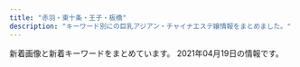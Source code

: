 ```yaml
---
title: "赤羽・東十条・王子・板橋"
description: "キーワード別にの巨乳アジアン・チャイナエステ嬢情報をまとめました。"
---
```


新着画像と新着キーワードをまとめています。
2021年04月19日の情報です。

<DmmAffiliateIns />
<KeywordTable
  shops={
    [
    {
        "img_links": [
            "http://www.goodtime.iesjp.com/images/m-top02.jpg",
            "http://www.goodtime.iesjp.com/photo_news/upimg/2288060497ed9031e6_0.jpg",
            "http://www.goodtime.iesjp.com/images/m-top-right03.jpg",
            "http://www.goodtime.iesjp.com/images/m-top-right02.jpg",
            "http://www.goodtime.iesjp.com/files/003.jpg",
            "http://www.goodtime.iesjp.com/photo_news/upimg/20911603de0e3ad912_0.jpg",
            "http://www.goodtime.iesjp.com/photo_news/upimg/6226360739cbd5fa6e_0.jpg",
            "http://www.goodtime.iesjp.com/images/top-left01.jpg",
            "http://www.goodtime.iesjp.com/photo_news/upimg/39901600bd6533312b_0.jpg",
            "http://www.goodtime.iesjp.com/files/001.jpg",
            "http://www.goodtime.iesjp.com/files/006.jpg",
            "http://www.goodtime.iesjp.com/images/m-yejiao.jpg",
            "http://www.goodtime.iesjp.com/images/m-top-right01.jpg",
            "http://www.goodtime.iesjp.com/photo_news/upimg/529386029caabbb08f_0.jpg",
            "http://www.goodtime.iesjp.com/images/m-right.jpg",
            "http://www.goodtime.iesjp.com/images/m-top-right04.jpg",
            "http://www.goodtime.iesjp.com/photo_news/upimg/1591860540114b630a_0.jpg",
            "http://www.goodtime.iesjp.com/images/m-left.jpg",
            "http://www.goodtime.iesjp.com/files/004.jpg",
            "http://www.goodtime.iesjp.com/images/m-top03.jpg",
            "http://www.goodtime.iesjp.com/photo_news/upimg/43415603819cc9fd0d_1.jpg",
            "http://www.goodtime.iesjp.com/images/call.png",
            "http://www.goodtime.iesjp.com/images/m-head.jpg"
        ],
        "station": "\u8d64\u7fbd\u5ca9\u6df5\u99c52\u756a\u51fa\u53e3",
        "keywords": {
            "85": 2,
            "D": 6,
            "\u30bb\u30af\u30b7\u30fc": 3,
            "87": 6
        },
        "url": "http://www.goodtime.iesjp.com/",
        "name": "GOOD TIME"
    },
    {
        "keywords": {},
        "url": "https://nippori-massage.com/",
        "name": "\u56de\u697d\u82d1",
        "img_links": [
            "https://nippori-massage.com/icon/facebook.png",
            "https://nippori-massage.com//icon/facebook.png",
            "https://nippori-massage.com/images/main1.jpg",
            "https://nippori-massage.com/room/room-l3.jpg",
            "https://nippori-massage.com/images/esthe4.jpg",
            "https://nippori-massage.com/staff/sakura-s1.jpg",
            "https://nippori-massage.com/images/clear.png",
            "https://nippori-massage.com/footer/footer-line.png",
            "https://nippori-massage.com/staff/mirei-s1.jpg",
            "https://nippori-massage.com/images/esthe2.jpg",
            "https://nippori-massage.com/line/line-qr.png",
            "https://nippori-massage.com/images/main-sp.jpg",
            "https://scdn.line-apps.com/n/line_add_friends/btn/ja.png",
            "https://nippori-massage.com/room/room-l4.jpg",
            "https://nippori-massage.com/staff/sakura-l1.jpg",
            "https://nippori-massage.com/images/esthe3.jpg",
            "https://nippori-massage.com/mens-esthe/2021/04/15/sakura-s1.jpg",
            "https://nippori-massage.com/images/header3.png",
            "https://nippori-massage.com/icon/twitter.png",
            "https://nippori-massage.com/line/10min-coupon.png",
            "https://nippori-massage.com/images/line_friend.png",
            "https://nippori-massage.com/footer/footer-tel.png",
            "https://nippori-massage.com/images/qrcode.png",
            "https://nippori-massage.com/room/room-l1.jpg",
            "https://nippori-massage.com/icon/yelp.png",
            "https://nippori-massage.com/images/obi.jpg",
            "https://nippori-massage.com/icon/line.png",
            "https://nippori-massage.com/footer/footer-staff.png",
            "https://nippori-massage.com/images/esthe1.jpg",
            "https://nippori-massage.com/room/room-l2.jpg"
        ],
        "station": "\u5c3e\u4e45\u99c5"
    },
    {
        "keywords": {
            "85": 9,
            "86": 4,
            "90": 2,
            "84": 4
        },
        "url": "http://lastpara.net/",
        "img_links": [
            "http://lastpara.net/img/recuit.png",
            "http://lastpara.net/image/cast/cast_286_1_l.jpg",
            "http://lastpara.net/image/cast/cast_287_1_l.jpg",
            "http://lastpara.net/image/cast/cast_259_1_l.jpg",
            "http://lastpara.net/image/cast/cast_287_1_s.jpg",
            "http://lastpara.net/image/cast/cast_256_1_s.jpg",
            "http://lastpara.net/img/news-ttl.jpg",
            "http://lastpara.net/image/cast/cast_265_1_l.jpg",
            "http://lastpara.net/image/cast/cast_256_1_l.jpg",
            "http://lastpara.net/img/event/camp_top_02.jpg",
            "http://lastpara.net/image/cast/cast_261_1_l.jpg",
            "http://lastpara.net/image/cast/cast_255_1_l.jpg",
            "http://lastpara.net/image/cast/cast_263_1_s.jpg",
            "http://lastpara.net/image/cast/cast_263_1_l.jpg",
            "http://lastpara.net/image/cast/cast_265_1_s.jpg",
            "http://lastpara.net/image/cast/cast_286_1_s.jpg",
            "http://lastpara.net/image/cast/cast_262_1_l.jpg",
            "http://lastpara.net/image/cast/cast_259_1_s.jpg"
        ],
        "station": "JR\u8d64\u7fbd\u99c5\u5357\u53e3",
        "name": "Last Paradise \uff5e\u30e9\u30b9\u30c8\u30d1\u30e9\u30c0\u30a4\u30b9\uff5e"
    },
    {
        "name": "\u30a2\u30a4\u30ea\u30b9",
        "url": "http://www.e-baby.work/",
        "keywords": {
            "86": 2,
            "E": 2,
            "C": 1,
            "85": 1,
            "87": 1,
            "84": 1,
            "D": 3,
            "89": 1
        },
        "img_links": [
            "http://www.e-baby.work/staff/kumi1.jpg",
            "http://www.e-baby.work/staff/karen1.jpg",
            "http://www.e-baby.work/staff/kumic.jpg",
            "http://www.e-baby.work/img/all/loader.png",
            "http://www.e-baby.work/staff/haru1.jpg",
            "http://www.e-baby.work/staff/yuka1.jpg",
            "http://www.e-baby.work/staff/rina1.jpg",
            "http://www.e-baby.work/img/all/icon2.png",
            "http://www.e-baby.work/staff/maya1.jpg"
        ],
        "station": "JR\u8d64\u7fbd\u99c5\u6771\u53e3"
    },
    {
        "station": "JR\u738b\u5b50\u99c5\u5317\u53e3",
        "keywords": {
            "C": 6,
            "89": 6,
            "85": 24,
            "86": 6,
            "D": 30
        },
        "url": "http://prince.tyo.cm/",
        "img_links": [
            "http://prince.tyo.cm/images/s_cautions.jpg",
            "http://prince.tyo.cm/images/room1.jpg",
            "http://prince.tyo.cm/photos/sites/76/2021/03/202103300949326.jpg",
            "http://prince.tyo.cm/images/room4.jpg",
            "http://prince.tyo.cm/photos/sites/76/2021/03/2021033009493387.jpg",
            "http://prince.tyo.cm/images/s_news.jpg",
            "http://prince.tyo.cm/images/room2.jpg",
            "http://prince.tyo.cm/photos/sites/76/2021/03/2021033009493237.jpg",
            "http://prince.tyo.cm/images/top.jpg",
            "http://prince.tyo.cm/images/room3.jpg",
            "http://prince.tyo.cm/images/ac4.jpg",
            "http://prince.tyo.cm/images/mobile.jpg",
            "http://prince.tyo.cm/images/s_info.jpg",
            "http://prince.tyo.cm/photos/sites/76/2021/03/2021033009493184.jpg",
            "http://prince.tyo.cm/photos/sites/76/2021/03/2021033009493063.jpg",
            "http://prince.tyo.cm/images/ac2.jpg",
            "http://prince.tyo.cm/images/s_staff.jpg",
            "http://prince.tyo.cm/images/s_pick.jpg",
            "http://prince.tyo.cm/images/info.jpg",
            "http://prince.tyo.cm/images/ac1.jpg",
            "http://prince.tyo.cm/images/ac3.jpg",
            "http://prince.tyo.cm/photos/sites/76/2021/03/2021033009493042.jpg"
        ],
        "name": "\u30d7\u30ea\u30f3\u30b9"
    },
    {
        "keywords": {
            "E": 2,
            "D": 5,
            "C": 10,
            "87": 2,
            "85": 2,
            "86": 3
        },
        "station": "JR\u8d64\u7fbd\u99c5\u6771\u53e3",
        "url": "https://dream.ests.jp/",
        "img_links": [
            "https://dream.ests.jp/images/2.jpg",
            "https://dream.ests.jp/images/1.jpg",
            "https://dream.ests.jp/photos/sites/12/2021/03/2021031110483161.jpg",
            "https://dream.ests.jp/images/s_news.jpg",
            "https://dream.ests.jp/images/new.jpg",
            "https://dream.ests.jp/images/staff_bj3.jpg",
            "https://dream.ests.jp/images/end.png",
            "https://dream.ests.jp/photos/sites/12/2021/03/2021031110482840.jpg",
            "https://dream.ests.jp/images/s_therapist.jpg",
            "https://dream.ests.jp/images/top.png",
            "https://dream.ests.jp/images/news_bj3.jpg",
            "https://dream.ests.jp/images/mobile.jpg",
            "https://dream.ests.jp/images/s_link.jpg",
            "https://dream.ests.jp/images/s_pick.png",
            "https://dream.ests.jp/photos/sites/12/2021/03/2021031110482744.jpg",
            "https://dream.ests.jp/images/line.png",
            "https://dream.ests.jp/photos/sites/12/2021/03/2021031110483021.jpg"
        ],
        "name": "Aroma Dream \uff5e\u30a2\u30ed\u30de\u30c9\u30ea\u30fc\u30e0\uff5e"
    },
    {
        "img_links": [
            "http://kissyourelax.xyz/uploads/190426/1-1Z4261G1591I.jpg",
            "http://kissyourelax.xyz/uploads/191213/1-19121315493M58.jpg",
            "http://kissyourelax.xyz/uploads/190426/1-1Z4261G229208.jpg",
            "http://kissyourelax.xyz/uploads/191213/1-1912131550052E.jpg",
            "http://kissyourelax.xyz/uploads/190422/1-1Z422144244F3.jpg",
            "http://kissyourelax.xyz/uploads/191129/1-191129154603T5.jpg",
            "http://kissyourelax.xyz/uploads/190712/1-1ZG2111F3448.jpg",
            "http://kissyourelax.xyz/uploads/190514/1-1Z5140R02A31.jpg",
            "http://kissyourelax.xyz/uploads/200812/1-200Q212540D24.jpg",
            "http://kissyourelax.xyz/uploads/190802/1-1ZP20P930U4.jpg",
            "http://kissyourelax.xyz/uploads/190802/1-1ZP20P91YN.jpg",
            "http://kissyourelax.xyz/img/s0.png",
            "http://kissyourelax.xyz/img/botton.jpg",
            "http://kissyourelax.xyz/uploads/200812/1-200Q2125423452.jpg",
            "http://kissyourelax.xyz/uploads/200929/1-200929125H1111.jpg",
            "http://kissyourelax.xyz/uploads/190422/1-1Z42214343N22.jpg",
            "http://kissyourelax.xyz/uploads/190422/1-1Z422143352a6.jpg",
            "http://kissyourelax.xyz/uploads/190712/1-1ZG2111A3147.jpg",
            "http://kissyourelax.xyz/uploads/190625/1-1Z625203Q3N2.jpg",
            "http://kissyourelax.xyz/uploads/190426/1-1Z4261G221600.jpg",
            "http://kissyourelax.xyz/uploads/200929/1-200929125F62K.jpg",
            "http://kissyourelax.xyz/uploads/190625/1-1Z625204313L6.jpg",
            "http://kissyourelax.xyz/uploads/190514/1-1Z5140R044351.jpg",
            "http://kissyourelax.xyz/uploads/190920/1-1Z9200Z645220.jpg"
        ],
        "station": "JR\u8d64\u7fbd\u99c5",
        "name": "Kiss you",
        "url": "http://kissyourelax.xyz/",
        "keywords": {}
    },
    {
        "img_links": [
            "http://angel-aroma.net/img/stafft.jpg",
            "http://angel-aroma.net/img/m1.jpg",
            "http://angel-aroma.net/img/no.png",
            "http://angel-aroma.net/img/m20.jpg",
            "http://angel-aroma.net/img/sta6.jpg",
            "http://angel-aroma.net/img/sta5.jpg",
            "http://angel-aroma.net/img/sta3.jpg",
            "http://angel-aroma.net/img/m4.jpg",
            "http://angel-aroma.net/img/m2.jpg",
            "http://angel-aroma.net/img/m3.jpg",
            "http://angel-aroma.net/img/sta1.jpg",
            "http://angel-aroma.net/img/qr.jpg",
            "http://angel-aroma.net/img/m6.jpg",
            "http://angel-aroma.net/img/top.jpg",
            "http://angel-aroma.net/img/sta2.jpg",
            "http://angel-aroma.net/img/m10.jpg",
            "http://angel-aroma.net/img/m30.jpg",
            "http://angel-aroma.net/img/m5.jpg"
        ],
        "station": "JR\u8d64\u7fbd\u99c5\u6771\u53e3",
        "url": "http://angel-aroma.net/",
        "keywords": {
            "84": 2,
            "87": 2,
            "86": 4,
            "82": 2
        },
        "name": "\u30c0\u30fc\u30ea\u30f3"
    },
    {
        "station": "JR\u8d64\u7fbd\u99c5\u897f\u53e3",
        "img_links": [
            "http://www.cocosia.work/img/int3_sp.jpg",
            "http://www.cocosia.work/img/int3.jpg",
            "http://www.cocosia.work/staff/rea.jpg",
            "http://www.cocosia.work/staff/yuyu.jpg",
            "http://www.cocosia.work/img/concept.jpg",
            "http://www.cocosia.work/staff/mika1.jpg",
            "http://www.cocosia.work/img/i_tel.png",
            "http://www.cocosia.work/staff/hina1.jpg",
            "http://www.cocosia.work/img/int2.jpg",
            "http://www.cocosia.work/staff/yuyu1.jpg",
            "http://www.cocosia.work/staff/mika.jpg",
            "http://www.cocosia.work/img/int1.jpg",
            "http://www.cocosia.work/staff/riya.jpg",
            "http://www.cocosia.work/img/bn_contact_sp.jpg",
            "http://www.cocosia.work/staff/rea1.jpg",
            "http://www.cocosia.work/staff/mao.jpg",
            "http://www.cocosia.work/img/concept_sp.jpg",
            "http://www.cocosia.work/img/header_info.png",
            "http://www.cocosia.work/img/bn_contact.jpg",
            "http://www.cocosia.work/staff/riya1.jpg",
            "http://www.cocosia.work/img/bn_howto_sp.jpg",
            "http://www.cocosia.work/staff/hina.jpg",
            "http://www.cocosia.work/img/bn_howto.jpg",
            "http://www.cocosia.work/img/int1_sp.jpg",
            "http://www.cocosia.work/img/int2_sp.jpg",
            "http://www.cocosia.work/staff/mao1.jpg"
        ],
        "url": "http://www.cocosia.work/",
        "name": "Cocosia \uff5e\u30b3\u30b3\u30b7\u30a2\uff5e",
        "keywords": {
            "D": 10,
            "C": 15,
            "E": 6,
            "86": 8,
            "85": 2,
            "87": 6
        }
    },
    {
        "img_links": [
            "https://higashijujo-mensesthe.com/icon/twitter.png",
            "https://higashijujo-mensesthe.com/staff/kimi-s1.jpg",
            "https://higashijujo-mensesthe.com/staff/kimi-l1.jpg",
            "https://higashijujo-mensesthe.com/staff/kimi-s2.jpg",
            "https://higashijujo-mensesthe.com/staff/rika-s1.jpg",
            "https://higashijujo-mensesthe.com/icon/facebook.png",
            "https://higashijujo-mensesthe.com/room/room-l4.jpg",
            "https://higashijujo-mensesthe.com/images/footer-l.png",
            "https://higashijujo-mensesthe.com/2019/08/22/runa-s1.jpg",
            "https://higashijujo-mensesthe.com/button/staff.png",
            "https://higashijujo-mensesthe.com/room/esthe3.jpg",
            "https://higashijujo-mensesthe.com/staff/rika-l1.jpg",
            "https://higashijujo-mensesthe.com/images/qrcode.png",
            "https://higashijujo-mensesthe.com/menu/info.png",
            "https://higashijujo-mensesthe.com/2019/10/21/rika-s1.jpg",
            "https://higashijujo-mensesthe.com/room/esthe2.jpg",
            "https://higashijujo-mensesthe.com/room/esthe1.jpg",
            "https://higashijujo-mensesthe.com/images/header3.png",
            "https://higashijujo-mensesthe.com/menu/gallery.png",
            "https://higashijujo-mensesthe.com/icon/line.png",
            "https://higashijujo-mensesthe.com/menu/blog.png",
            "https://higashijujo-mensesthe.com/images/footer-r.png",
            "https://higashijujo-mensesthe.com/staff/lime-s1.jpg",
            "https://higashijujo-mensesthe.com/2019/08/10/kimi-s1.jpg",
            "https://higashijujo-mensesthe.com/room/room-l2.jpg",
            "https://higashijujo-mensesthe.com/room/room-l3.jpg",
            "https://higashijujo-mensesthe.com/staff/runa-s1.jpg",
            "https://higashijujo-mensesthe.com/staff/kimi-l2.jpg",
            "https://higashijujo-mensesthe.com/staff/runa-l1.jpg",
            "https://higashijujo-mensesthe.com/room/room-l1.jpg",
            "https://higashijujo-mensesthe.com/menu/friend.png",
            "https://higashijujo-mensesthe.com/icon/yelp.png",
            "https://higashijujo-mensesthe.com/images/clear.png",
            "https://higashijujo-mensesthe.com/staff/lime-l1.jpg",
            "https://higashijujo-mensesthe.com/button/home.png",
            "https://higashijujo-mensesthe.com/staff/satomi-s1.jpg",
            "https://higashijujo-mensesthe.com/images/main1.jpg",
            "https://higashijujo-mensesthe.com/images/camp.jpg",
            "https://higashijujo-mensesthe.com/images/flower.png",
            "https://higashijujo-mensesthe.com/menu/home.png",
            "https://higashijujo-mensesthe.com/2020/02/29/lime-s1.jpg",
            "https://higashijujo-mensesthe.com/staff/satomi-l1.jpg",
            "https://higashijujo-mensesthe.com/images/main-sp.jpg",
            "https://higashijujo-mensesthe.com/2019/08/23/satomi-s1.jpg",
            "https://higashijujo-mensesthe.com/button/blog.png"
        ],
        "station": "JR\u6771\u5341\u6761\u99c5\u5317\u53e3",
        "name": "Love Sea",
        "url": "https://higashijujo-mensesthe.com/",
        "keywords": {}
    },
    {
        "keywords": {
            "D": 16,
            "86": 4,
            "C": 9,
            "85": 8,
            "83": 4
        },
        "img_links": [
            "https://wagaya.xyz.mn/images/s_staff.png",
            "https://wagaya.xyz.mn/images/nbj1.png",
            "https://wagaya.xyz.mn/images/top.jpg",
            "https://wagaya.xyz.mn/photos/sites/56/2021/04/2021041205512892.jpg",
            "https://wagaya.xyz.mn/photos/sites/56/2021/04/2021040506054956.jpg",
            "https://wagaya.xyz.mn/photos/sites/56/2021/04/2021041205512961.jpg",
            "https://wagaya.xyz.mn/images/s_news.png",
            "https://wagaya.xyz.mn/images/mobile.jpg",
            "https://wagaya.xyz.mn/photos/sites/56/2021/04/202104050602539.jpg",
            "https://wagaya.xyz.mn/photos/sites/56/2021/04/2021040709294095.jpg"
        ],
        "url": "https://wagaya.xyz.mn/",
        "name": "\u6211\u304c\u5bb6",
        "station": "JR\u738b\u5b50\u99c5\u4e2d\u592e\u53e3"
    },
    {
        "station": "JR\u738b\u5b50\u99c5\u5317\u53e3",
        "url": "http://oji.pink/",
        "img_links": [
            "http://oji.pink/images/1.png",
            "http://oji.pink/images/g7.jpg",
            "http://oji.pink/images/3.png",
            "http://oji.pink/images/zi_link.png",
            "http://oji.pink/images/r2.jpg",
            "http://oji.pink/images/r1.jpg",
            "http://oji.pink/images/zi_staff.png",
            "http://oji.pink/images/g0.jpg",
            "http://oji.pink/images/g2.jpg",
            "http://oji.pink/images/new1.jpg",
            "http://oji.pink/images/g1.jpg",
            "http://oji.pink/images/top.jpg",
            "http://oji.pink/images/mobile.jpg",
            "http://oji.pink/images/g5.jpg",
            "http://oji.pink/images/yuki.jpg",
            "http://oji.pink/images/r3.jpg",
            "http://oji.pink/images/aki.jpg",
            "http://oji.pink/images/r4.jpg"
        ],
        "keywords": {
            "C": 15
        },
        "name": "\u7f8e\u5065"
    },
    {
        "station": "JR\u738b\u5b50\u99c5\u5317\u53e3",
        "name": "\u3084\u3059\u3089\u304e",
        "img_links": [],
        "keywords": {},
        "url": "http://tenpo5.iest.info/"
    },
    {
        "url": "http://www.darling.esjp.info/",
        "keywords": {
            "87": 4,
            "D": 5,
            "86": 1
        },
        "img_links": [
            "http://www.darling.esjp.info/img/nav-001.png",
            "http://www.darling.esjp.info/img/nav-004.png",
            "http://www.darling.esjp.info/files/002.jpg",
            "http://www.darling.esjp.info/img/tel.png",
            "http://www.darling.esjp.info/img/nav-003.png",
            "http://www.darling.esjp.info/files/003.jpg",
            "http://www.darling.esjp.info/img/nav-002.png",
            "http://www.darling.esjp.info/files/008.jpg",
            "http://www.darling.esjp.info/files/007.jpg",
            "http://www.darling.esjp.info/img/stt.jpg",
            "http://www.darling.esjp.info/files/001.jpg",
            "http://www.darling.esjp.info/img/nav-006.png",
            "http://www.darling.esjp.info/img/top01.png",
            "http://www.darling.esjp.info/img/nav-005.png",
            "http://www.darling.esjp.info/img/stb.jpg"
        ],
        "station": "JR\u8d64\u7fbd\u99c5\u5357\u53e3",
        "name": "Darling \uff5e\u30c0\u30fc\u30ea\u30f3\uff5e"
    },
    {
        "img_links": [
            "http://flower.este88.com/i/images/access4.jpg",
            "http://flower.este88.com/gals/haruka1.jpg",
            "http://flower.este88.com/i/images/access3.jpg",
            "http://flower.este88.com/i/images/access6.jpg",
            "http://flower.este88.com/images/m01.jpg",
            "http://flower.este88.com/i/images/access5.jpg",
            "http://flower.este88.com/images/dot.png",
            "http://flower.este88.com/i/images/access2.jpg",
            "http://flower.este88.com/images/img1.jpg",
            "http://flower.este88.com/images/m02.jpg",
            "http://flower.este88.com/i/images/access7.jpg",
            "http://flower.este88.com/gals/moe1.jpg",
            "http://flower.este88.com/images/m05.jpg",
            "http://flower.este88.com/gals/yuuna1.jpg",
            "http://flower.este88.com/images/kp01.jpg",
            "http://flower.este88.com/images/m04.jpg",
            "http://flower.este88.com/gals/riri1.jpg",
            "http://flower.este88.com/i/images/access1.jpg",
            "http://flower.este88.com/gals/emi1.jpg",
            "http://flower.este88.com/gals/erika1.jpg",
            "http://flower.este88.com/images/m03.jpg"
        ],
        "url": "http://flower.este88.com/",
        "name": "Flower",
        "keywords": {},
        "station": "JR\u8d64\u7fbd\u99c5\u5357\u53e3"
    },
    {
        "name": "\u5fc3\u697d",
        "keywords": {},
        "url": "https://www.sinraku.work/",
        "img_links": [
            "https://www.sinraku.work/images/menu/top.png",
            "https://www.sinraku.work/images/int1.jpg",
            "https://www.sinraku.work/images/interior_t.jpg",
            "https://www.sinraku.work/staff/koko.jpg",
            "https://www.sinraku.work/images/tg.png",
            "https://www.sinraku.work/staff/rina.jpg",
            "https://www.sinraku.work/images/int2.png",
            "https://www.sinraku.work/images/menu/interior.png",
            "https://www.sinraku.work/images/rec.jpg",
            "https://www.sinraku.work/img/koko1.jpg",
            "https://www.sinraku.work/images/time.jpg",
            "https://www.sinraku.work/img/miho1.jpg",
            "https://www.sinraku.work/img/rina1.jpg",
            "https://www.sinraku.work/img/kai1.jpg",
            "https://www.sinraku.work/images/news.jpg",
            "https://www.sinraku.work/images/tel.png",
            "https://www.sinraku.work/images/sys.png",
            "https://www.sinraku.work/staff/miho.jpg",
            "https://www.sinraku.work/staff/kai.jpg",
            "https://www.sinraku.work/images/menu/staff.png",
            "https://www.sinraku.work/images/staff_t.jpg"
        ],
        "station": "JR\u8d64\u7fbd\u99c5\u6771\u53e3"
    },
    {
        "name": "\u767e\u5408",
        "keywords": {
            "84": 3,
            "85": 3,
            "83": 3,
            "86": 3
        },
        "url": "http://yuri.msa.jp/",
        "station": "JR\u6771\u5341\u6761\u99c5\u5317\u53e3",
        "img_links": [
            "http://yuri.msa.jp/images/ser1.jpg",
            "http://yuri.msa.jp/images/s_service.png",
            "http://yuri.msa.jp/images/s_info.png",
            "http://yuri.msa.jp/layer/images/top/top_03.jpg",
            "http://yuri.msa.jp/images/wenzi-staff.png",
            "http://yuri.msa.jp/images/ser3.jpg",
            "http://yuri.msa.jp/layer/images/top.jpg",
            "http://yuri.msa.jp/images/top2.jpg",
            "http://yuri.msa.jp/layer/images/top/top_05.jpg",
            "http://yuri.msa.jp/images/staff_06.jpg",
            "http://yuri.msa.jp/images/1.jpg",
            "http://yuri.msa.jp/images/staff_01.jpg",
            "http://yuri.msa.jp/images/staff_bj1.png",
            "http://yuri.msa.jp/images/ser4.jpg",
            "http://yuri.msa.jp/images/ser2.jpg",
            "http://yuri.msa.jp/layer/images/top/top_08.png",
            "http://yuri.msa.jp/images/staff_04.jpg",
            "http://yuri.msa.jp/images/info.png",
            "http://yuri.msa.jp/layer/images/top/top_01.jpg",
            "http://yuri.msa.jp/layer/images/top/top_06.jpg",
            "http://yuri.msa.jp/images/staff_02.jpg",
            "http://yuri.msa.jp/images/staff_03.jpg",
            "http://yuri.msa.jp/layer/images/top/top_02.jpg",
            "http://yuri.msa.jp/images/staff_bj4.png",
            "http://yuri.msa.jp/layer/images/top/top_04.jpg",
            "http://yuri.msa.jp/images/top1.jpg"
        ]
    },
    {
        "img_links": [
            "http://www.l-yuri.work/images/int1.png",
            "http://www.l-yuri.work/images/s1.png",
            "http://www.l-yuri.work/images/news.png",
            "http://www.l-yuri.work/images/head.jpg",
            "http://www.l-yuri.work/images/h_line.jpg",
            "http://www.l-yuri.work/images/tel.jpg",
            "http://www.l-yuri.work/images/2.png",
            "http://www.l-yuri.work/images/int2.png",
            "http://www.l-yuri.work/staff/emi.jpg",
            "http://www.l-yuri.work/images/mobile.jpg",
            "http://www.l-yuri.work/staff/aki.jpg",
            "http://www.l-yuri.work/img/rina1.jpg",
            "http://www.l-yuri.work/images/tg.jpg",
            "http://www.l-yuri.work/staff/kaori.jpg",
            "http://www.l-yuri.work/img/miki1.jpg",
            "http://www.l-yuri.work/images/interior_t.jpg",
            "http://www.l-yuri.work/staff/rina.jpg",
            "http://www.l-yuri.work/img/kaori1.jpg",
            "http://www.l-yuri.work/images/1.png",
            "http://www.l-yuri.work/img/aki1.jpg",
            "http://www.l-yuri.work/images/sys.png",
            "http://www.l-yuri.work/images/staff_t.jpg",
            "http://www.l-yuri.work/images/5.png",
            "http://www.l-yuri.work/img/emi1.jpg",
            "http://www.l-yuri.work/images/3.png",
            "http://www.l-yuri.work/staff/miki.jpg",
            "http://www.l-yuri.work/images/4.png"
        ],
        "station": "\u84ee\u6839\u99c5\u6771\u53e3",
        "name": "\u767e\u5408",
        "url": "http://www.l-yuri.work/",
        "keywords": {}
    },
    {
        "name": "Jessica",
        "img_links": [
            "http://minming.work/uploads/210405/1-2104051H21N45.jpg",
            "http://minming.work/uploads/210405/1-2104051H4034V.jpg",
            "http://minming.work/uploads/210405/1-2104051H30X20.jpg",
            "http://minming.work/uploads/allimg/210222/1-2102221K144L3.png"
        ],
        "url": "http://minming.work/",
        "keywords": {
            "88": 1,
            "86": 2,
            "D": 3
        },
        "station": "\u9ad8\u5cf6\u5e73\u99c5"
    },
    {
        "url": "http://www.crossu.xyz/",
        "keywords": {
            "\u30bb\u30af\u30b7\u30fc": 5
        },
        "name": "\u685c\u306e\u604b",
        "station": "JR\u738b\u5b50\u99c5\u5317\u53e3",
        "img_links": [
            "http://www.crossu.xyz/uploads/180620/1-1P62010154K00.png",
            "http://www.crossu.xyz/uploads/allimg/180620/1-1P6201013133b.jpg",
            "http://www.crossu.xyz/templets/default/picture/head.jpg",
            "http://www.crossu.xyz/uploads/191129/1-19112914393CK.jpg",
            "http://www.crossu.xyz/uploads/181211/1-1Q2111433162D.jpg",
            "http://www.crossu.xyz/uploads/191119/1-19111915043V27.jpg",
            "http://www.crossu.xyz/uploads/190924/1-1Z9241056212J.jpg",
            "http://www.crossu.xyz/templets/default/picture/news.jpg",
            "http://www.crossu.xyz/uploads/200528/1-20052Q52142229.jpg",
            "http://www.crossu.xyz/templets/default/picture/staff_t.jpg",
            "http://www.crossu.xyz/templets/default/picture/rec1.png",
            "http://www.crossu.xyz/uploads/180620/1-1P62010193X63.jpg",
            "http://www.crossu.xyz/templets/default/picture/interior_t.jpg",
            "http://www.crossu.xyz/uploads/180621/1-1P621101232H4.jpg"
        ]
    },
    {
        "keywords": {
            "D": 2,
            "86": 2
        },
        "url": "http://shanshan-esthe.com/",
        "name": "\u9999\u9999",
        "station": "JR\u6771\u5341\u6761\u99c5\u5317\u53e3",
        "img_links": [
            "http://shanshan-esthe.com/img/no.png",
            "http://shanshan-esthe.com/img/st14.jpg",
            "http://shanshan-esthe.com/img/sta0.jpg",
            "http://shanshan-esthe.com/img/sta14.jpg",
            "http://shanshan-esthe.com/img/st16.jpg"
        ]
    },
    {
        "keywords": {
            "D": 5,
            "84": 1,
            "88": 2,
            "C": 17,
            "85": 12,
            "86": 2,
            "87": 1,
            "E": 3
        },
        "img_links": [
            "http://ka-en.work/sp/img/pic.jpg",
            "http://ka-en.work/img/kanban.jpg",
            "http://ka-en.work/sp/img/st8.jpg",
            "http://ka-en.work/img/s3.jpg",
            "http://ka-en.work/img/botton4.jpg",
            "http://ka-en.work/sp/img/sys.jpg",
            "http://ka-en.work/sp/img/time.jpg",
            "http://ka-en.work/img/botton2.jpg",
            "http://ka-en.work/img/acc2.jpg",
            "http://ka-en.work/sp/img/acc2.jpg",
            "http://ka-en.work/img/st1.jpg",
            "http://ka-en.work/sp/img/acc5.jpg",
            "http://ka-en.work/img/st10.jpg",
            "http://ka-en.work/img/s6.jpg",
            "http://ka-en.work/img/fla-3.jpg",
            "http://ka-en.work/sp/img/st4.jpg",
            "http://ka-en.work/img/s4.jpg",
            "http://ka-en.work/img/st3.jpg",
            "http://ka-en.work/sp/img/kanban.jpg",
            "http://ka-en.work/sp/img/t-s.jpg",
            "http://ka-en.work/sp/img/pc.jpg",
            "http://ka-en.work/img/s2.jpg",
            "http://ka-en.work/img/fla-1.jpg",
            "http://ka-en.work/sp/img/st9.jpg",
            "http://ka-en.work/sp/img/botton.jpg",
            "http://ka-en.work/sp/img/st3.jpg",
            "http://ka-en.work/img/st9.jpg",
            "http://ka-en.work/sp/img/t-o.jpg",
            "http://ka-en.work/sp/img/t-t.jpg",
            "http://ka-en.work/img/s10.jpg",
            "http://ka-en.work/sp/img/p-9.jpg",
            "http://ka-en.work/img/s7.jpg",
            "http://ka-en.work/sp/img/info.jpg",
            "http://ka-en.work/img/botton6.jpg",
            "http://ka-en.work/img/mo.png",
            "http://ka-en.work/sp/img/tel.jpg",
            "http://ka-en.work/sp/img/cam.jpg",
            "http://ka-en.work/sp/img/acc1.jpg",
            "http://ka-en.work/img/acc5.jpg",
            "http://ka-en.work/sp/img/st7.jpg",
            "http://ka-en.work/sp/img/st10.jpg",
            "http://ka-en.work/img/st8.jpg",
            "http://ka-en.work/img/botton3.jpg",
            "http://ka-en.work/img/st2.jpg",
            "http://ka-en.work/sp/img/add.jpg",
            "http://ka-en.work/sp/img/st1.jpg",
            "http://ka-en.work/img/acc3.jpg",
            "http://ka-en.work/img/botton.jpg",
            "http://ka-en.work/sp/img/t-a.jpg",
            "http://ka-en.work/img/acc4.jpg",
            "http://ka-en.work/sp/img/tit.jpg",
            "http://ka-en.work/sp/img/p-10.jpg",
            "http://ka-en.work/img/botton5.jpg",
            "http://ka-en.work/sp/img/acc3.jpg",
            "http://ka-en.work/sp/img/p-4.jpg",
            "http://ka-en.work/img/st4.jpg",
            "http://ka-en.work/img/st7.jpg",
            "http://ka-en.work/img/st6.jpg",
            "http://ka-en.work/sp/img/st6.jpg",
            "http://ka-en.work/sp/img/acc4.jpg",
            "http://ka-en.work/img/fla-2.jpg",
            "http://ka-en.work/img/acc1.jpg",
            "http://ka-en.work/sp/img/st2.jpg",
            "http://ka-en.work/img/head.jpg",
            "http://ka-en.work/sp/img/t-r.jpg",
            "http://ka-en.work/img/foot.jpg",
            "http://ka-en.work/img/s9.jpg"
        ],
        "name": "\u83ef\u8276",
        "station": "JR\u8d64\u7fbd\u99c5\u6771\u53e3",
        "url": "http://ka-en.work/"
    },
    {
        "station": "JR\u8d64\u7fbd\u99c5\u5357\u6539\u672d\u53e3(\u6771)",
        "name": "FLOWER",
        "img_links": [
            "http://esthe-japan.work/flower/upload/202004/1588153474.png"
        ],
        "keywords": {
            "98": 1,
            "87": 3,
            "89": 3,
            "\u30bb\u30af\u30b7\u30fc": 6,
            "88": 3
        },
        "url": "http://esthe-japan.work/flower/"
    },
    {
        "station": "JR\u8d64\u7fbd\u99c5\u5357\u53e3",
        "url": "http://www.roserelaxation.info/",
        "keywords": {},
        "img_links": [
            "http://www.roserelaxation.info/upload/201807/thumb/1531195547.jpg",
            "http://www.roserelaxation.info/upload/images/20171206_133002.jpg",
            "http://www.roserelaxation.info/upload/202007/thumb_dis/1594636684.jpg",
            "http://www.roserelaxation.info/upload/images/20171206_132851.jpg",
            "http://www.roserelaxation.info/upload/201712/thumb/1512155748.jpg",
            "http://www.roserelaxation.info/upload/201712/1512155748.jpg",
            "http://www.roserelaxation.info/upload/201807/thumb_dis/1531195952.jpg",
            "http://www.roserelaxation.info/upload/201708/1502280972.jpg",
            "http://www.roserelaxation.info/upload/201807/thumb_dis/1531197286.jpg",
            "http://www.roserelaxation.info/upload/202008/1598846272.jpg",
            "http://www.roserelaxation.info/upload/201707/1499300573.jpg",
            "http://www.roserelaxation.info/upload/202007/thumb_dis/1594636355.jpg",
            "http://www.roserelaxation.info/upload/201807/1531195952.jpg",
            "http://www.roserelaxation.info/upload/202007/1594636246.jpg",
            "http://www.roserelaxation.info/upload/images/20171214_032900.jpg",
            "http://www.roserelaxation.info/upload/images/20170525_102731.jpg",
            "http://www.roserelaxation.info/upload/201807/1531197286.jpg",
            "http://www.roserelaxation.info/upload/201807/1531195547.jpg",
            "http://www.roserelaxation.info/upload/images/20170706_091357.jpg",
            "http://www.roserelaxation.info/upload/images/20171206_132823.jpg",
            "http://www.roserelaxation.info/upload/201708/thumb_dis/1502280972.jpg",
            "http://www.roserelaxation.info/upload/201807/thumb/1531195952.jpg",
            "http://www.roserelaxation.info/upload/201801/thumb/1517150493.jpg",
            "http://www.roserelaxation.info/upload/202007/1594636355.jpg",
            "http://www.roserelaxation.info/upload/201808/thumb_dis/1535596152.jpg",
            "http://www.roserelaxation.info/upload/202007/1594636684.jpg",
            "http://www.roserelaxation.info/upload/images/20171206_132919.jpg",
            "http://www.roserelaxation.info/upload/202007/thumb_dis/1594636322.jpg",
            "http://www.roserelaxation.info/upload/202007/thumb/1594636246.jpg",
            "http://www.roserelaxation.info/upload/201807/thumb_dis/1531195547.jpg",
            "http://www.roserelaxation.info/upload/202007/thumb/1594636355.jpg",
            "http://www.roserelaxation.info/upload/202007/thumb_dis/1594636246.jpg",
            "http://www.roserelaxation.info/upload/201712/thumb_dis/1512155748.jpg",
            "http://www.roserelaxation.info/upload/201801/thumb_dis/1517150493.jpg",
            "http://www.roserelaxation.info/upload/201801/1517150493.jpg",
            "http://www.roserelaxation.info/upload/202007/thumb/1594636684.jpg",
            "http://www.roserelaxation.info/upload/images/20170613_104732.jpg"
        ],
        "name": "Only one \uff5e\u30aa\u30f3\u30ea\u30fc\u30ef\u30f3\uff5e"
    },
    {
        "name": "\u5922\u3054",
        "station": "JR\u5341\u6761\u99c5\u5357\u53e3",
        "keywords": {
            "88": 11,
            "D": 40,
            "85": 6,
            "86": 23
        },
        "url": "https://yumego.tyo.cm/",
        "img_links": [
            "https://yumego.tyo.cm/photos/sites/83/2020/12/2020120610415351.jpg",
            "https://yumego.tyo.cm/photos/sites/83/2020/12/2020120108205393.jpg",
            "https://yumego.tyo.cm/images/sp_tit_therapist.png",
            "https://yumego.tyo.cm/images/tit_staff01.png",
            "https://yumego.tyo.cm/photos/sites/83/2020/12/2020120610415359.jpg",
            "https://yumego.tyo.cm/images/img_tel.png",
            "https://yumego.tyo.cm/images/sp_tit_staff01.png",
            "https://yumego.tyo.cm/photos/sites/83/2020/12/2020120802122165.jpg",
            "https://yumego.tyo.cm/images/sp_tit_staff02.png",
            "https://yumego.tyo.cm/images/maining.jpg",
            "https://yumego.tyo.cm/images/tit_new.png",
            "https://yumego.tyo.cm/photos/sites/83/2020/12/2020120610415227.jpg",
            "https://yumego.tyo.cm/images/sp_top.jpg",
            "https://yumego.tyo.cm/images/sp_tit_new.png",
            "https://yumego.tyo.cm/images/tit_therapist.png",
            "https://yumego.tyo.cm/images/sp_tit_twitter.png",
            "https://yumego.tyo.cm/photos/sites/83/2020/12/2020120802122351.jpg",
            "https://yumego.tyo.cm/images/tit_twitter.png",
            "https://yumego.tyo.cm/images/top.jpg",
            "https://yumego.tyo.cm/photos/sites/83/2020/12/2020120108205582.jpg",
            "https://yumego.tyo.cm/photos/sites/83/2021/03/2021033013471620.jpg",
            "https://yumego.tyo.cm/photos/sites/83/2020/12/2020120108205259.jpg",
            "https://yumego.tyo.cm/photos/sites/83/2021/02/2021020212253138.jpg",
            "https://yumego.tyo.cm/images/tit_staff02.png"
        ]
    }
]
}
/>
<DmmAffiliateScript />

